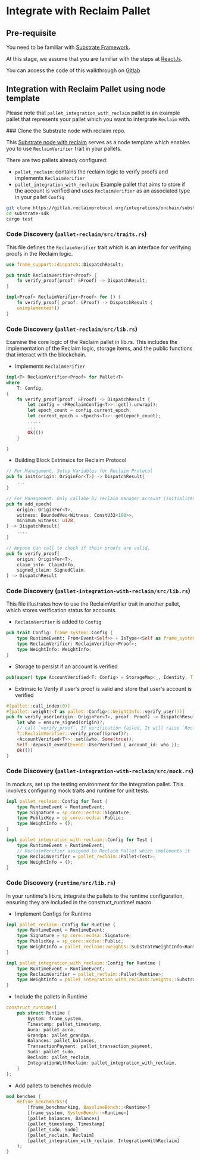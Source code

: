 
# Integrate with Reclaim Pallet

## Pre-requisite

You need to be familiar with [Substrate Framework](https://docs.substrate.io/quick-start/).

At this stage, we assume that you are familiar with the steps at [ReactJs](/js/frontend).

You can access the code of this walkthrough on [Gitlab](https://gitlab.reclaimprotocol.org/integrations/onchain/substrate-sdk)

## Integration with Reclaim Pallet using node template

Please note that `pallet_integration_with_reclaim` pallet is an example pallet that represents your pallet which you want to intergrate `Reclaim` with.

<Steps>
### Clone the Substrate node with reclaim repo.

This [Substrate node with reclaim](https://gitlab.reclaimprotocol.org/integrations/onchain/substrate-sdk) serves as a node template which enables you to use `ReclaimVerifier` trait in your pallets.

There are two pallets already configured:

- `pallet_reclaim`: contains the reclaim logic to verify proofs and implements `ReclaimVerifier`
- `pallet_integration_with_reclaim`: Example pallet that aims to store if the account is verified and uses `ReclaimVerifier` as an associated type in your pallet `Config`

```bash copy
git clone https://gitlab.reclaimprotocol.org/integrations/onchain/substrate-sdk
cd substrate-sdk
cargo test
```

### Code Discovery (`pallet-reclaim/src/traits.rs`)

This file defines the `ReclaimVerifier` trait which is an interface for verifying proofs in the Reclaim logic.

```rust
use frame_support::dispatch::DispatchResult;

pub trait ReclaimVerifier<Proof> {
    fn verify_proof(proof: &Proof) -> DispatchResult;
}

impl<Proof> ReclaimVerifier<Proof> for () {
    fn verify_proof(_proof: &Proof) -> DispatchResult {
    unimplemented!()
}

```

### Code Discovery (`pallet-reclaim/src/lib.rs`)

Examine the core logic of the Reclaim pallet in lib.rs. This includes the implementation of the Reclaim logic, storage items, and the public functions that interact with the blockchain.

- Implements `ReclaimVerifier`

```rust
impl<T> ReclaimVerifier<Proof> for Pallet<T>
where
    T: Config,
{
    fn verify_proof(proof: &Proof) -> DispatchResult {
        let config = <PReclaimConfig<T>>::get().unwrap();
        let epoch_count = config.current_epoch;
        let current_epoch = <Epochs<T>>::get(epoch_count);
        .....
        ...
    	Ok(())
    }

}

```

- Building Block Extrinsics for Reclaim Protocol

```rust
// For Management. Setup Variables for Reclaim Protocol
pub fn init(origin: OriginFor<T>) -> DispatchResult{
    ...
}

// For Management. Only callabe by reclaim manager account (initializer account)
pub fn add_epoch(
    origin: OriginFor<T>,
    witness: BoundedVec<Witness, ConstU32<100>>,
    minimum_witness: u128,
) -> DispatchResult{
    ....
}

// Anyone can call to check if their proofs are valid.
pub fn verify_proof(
    origin: OriginFor<T>,
    claim_info: ClaimInfo,
    signed_claim: SignedClaim,
) -> DispatchResult

```

### Code Discovery (`pallet-integration-with-reclaim/src/lib.rs`)

This file illustrates how to use the ReclaimVerifier trait in another pallet, which stores verification status for accounts.

- `ReclaimVerifier` is added to `Config`

```rust showLineNumbers {3}
pub trait Config: frame_system::Config {
    type RuntimeEvent: From<Event<Self>> + IsType<<Self as frame_system::Config>::RuntimeEvent>;
    type ReclaimVerifier: ReclaimVerifier<Proof>;
    type WeightInfo: WeightInfo;
}
```

- Storage to persist if an account is verified

```rust
pub(super) type AccountVerified<T: Config> = StorageMap<_, Identity, T::AccountId, bool, OptionQuery>;
```

- Extrinsic to Verify if user's proof is valid and store that user's account is verified

```rust showLineNumbers {5-6}
#[pallet::call_index(0)]
#[pallet::weight(<T as pallet::Config>::WeightInfo::verify_user())]
pub fn verify_user(origin: OriginFor<T>, proof: Proof) -> DispatchResult {
    let who = ensure_signed(origin)?;
    // call `verify_proof`. If verification failed, It will raise `Reclaim` error and revert.
    T::ReclaimVerifier::verify_proof(&proof)?;
    <AccountVerified<T>>::set(&who, Some(true));
    Self::deposit_event(Event::UserVerified { account_id: who });
    Ok(())
}
```

### Code Discovery (`pallet-integration-with-reclaim/src/mock.rs`)

In mock.rs, set up the testing environment for the integration pallet. This involves configuring mock traits and runtime for unit tests.

```rust showLineNumbers {10-11}
impl pallet_reclaim::Config for Test {
    type RuntimeEvent = RuntimeEvent;
    type Signature = sp_core::ecdsa::Signature;
    type PublicKey = sp_core::ecdsa::Public;
    type WeightInfo = ();
}

impl pallet_integration_with_reclaim::Config for Test {
    type RuntimeEvent = RuntimeEvent;
    // ReclaimVerifier assigned to Reclaim Pallet which implements it
    type ReclaimVerifier = pallet_reclaim::Pallet<Test>;
    type WeightInfo = ();
}

```

### Code Discovery (`runtime/src/lib.rs`)

In your runtime's lib.rs, integrate the pallets to the runtime configuration, ensuring they are included in the construct_runtime! macro.

- Implement Configs for Runtime

```rust
impl pallet_reclaim::Config for Runtime {
    type RuntimeEvent = RuntimeEvent;
    type Signature = sp_core::ecdsa::Signature;
    type PublicKey = sp_core::ecdsa::Public;
    type WeightInfo = pallet_reclaim::weights::SubstrateWeightInfo<Runtime>;
}

impl pallet_integration_with_reclaim::Config for Runtime {
    type RuntimeEvent = RuntimeEvent;
    type ReclaimVerifier = pallet_reclaim::Pallet<Runtime>;
    type WeightInfo = pallet_integration_with_reclaim::weights::SubstrateWeightInfo<Runtime>;
}
```

- Include the pallets in Runtime

```rust showLineNumbers {10-11}
construct_runtime!(
    pub struct Runtime {
        System: frame_system,
        Timestamp: pallet_timestamp,
        Aura: pallet_aura,
        Grandpa: pallet_grandpa,
        Balances: pallet_balances,
        TransactionPayment: pallet_transaction_payment,
        Sudo: pallet_sudo,
        Reclaim: pallet_reclaim,
        IntegrationWithReclaim: pallet_integration_with_reclaim,
    }
);

```

- Add pallets to benches module

```rust showLineNumbers {8-9}
mod benches {
    define_benchmarks!(
        [frame_benchmarking, BaselineBench::<Runtime>]
        [frame_system, SystemBench::<Runtime>]
        [pallet_balances, Balances]
        [pallet_timestamp, Timestamp]
        [pallet_sudo, Sudo]
        [pallet_reclaim, Reclaim]
        [pallet_integration_with_reclaim, IntegrationWithReclaim]
    );
}

```

</Steps>
